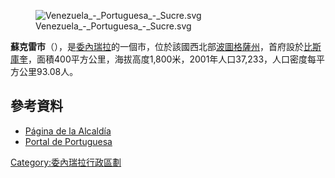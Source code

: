 [[Image:Venezuela_-_Portuguesa_-_Sucre.svg|right]]

'''蘇克雷市'''（{{lang-es|Municipio Sucre}}），是[[委內瑞拉|委內瑞拉]]的一個市，位於該國西北部[[波圖格薩州|波圖格薩州]]，首府設於[[比斯庫奎|比斯庫奎]]，面積400平方公里，海拔高度1,800米，2001年人口37,233，人口密度每平方公里93.08人。

==參考資料==
* [https://web.archive.org/web/20080904180032/http://sucre-portuguesa.gob.ve/portal-alcaldias/ Página de la Alcaldía]
* [http://www.estadoportuguesa.com.ve/municipio_sucre.html Portal de Portuguesa]{{Wayback|url=http://www.estadoportuguesa.com.ve/municipio_sucre.html |date=20070315220002 }}

{{Venezuela-geo-stub}}
[[Category:委內瑞拉行政區劃|Category:委內瑞拉行政區劃]]